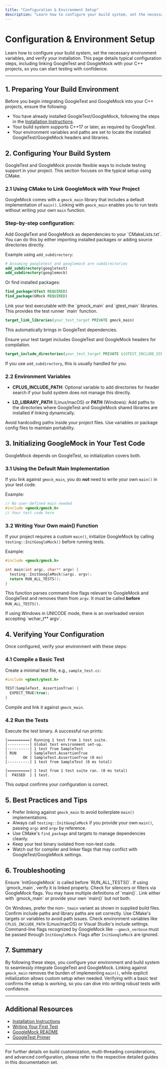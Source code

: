 ```yaml
---
title: "Configuration & Environment Setup"
description: "Learn how to configure your build system, set the necessary environment variables, and verify your installation. This page details typical configuration steps, including linking GoogleTest with your C++ projects, so you can start testing with confidence."
---
```


# Configuration & Environment Setup

Learn how to configure your build system, set the necessary environment variables, and verify your installation. This page details typical configuration steps, including linking GoogleTest and GoogleMock with your C++ projects, so you can start testing with confidence.

---

## 1. Preparing Your Build Environment

Before you begin integrating GoogleTest and GoogleMock into your C++ projects, ensure the following:

- You have already installed GoogleTest/GoogleMock, following the steps in the [Installation Instructions](https://github.com/google/googletest/blob/main/docs/getting-started/setup-basics/installation-instructions.mdx).
- Your build system supports C++17 or later, as required by GoogleTest.
- Your environment variables and paths are set to locate the installed GoogleTest/GoogleMock headers and libraries.


## 2. Configuring Your Build System

GoogleTest and GoogleMock provide flexible ways to include testing support in your project. This section focuses on the typical setup using CMake.

### 2.1 Using CMake to Link GoogleMock with Your Project

GoogleMock comes with a `gmock_main` library that includes a default implementation of `main()`. Linking with `gmock_main` enables you to run tests without writing your own `main` function.

### Step-by-step configuration:

<Steps>
<Step title="Include GoogleTest and GoogleMock in Your Project">
Add GoogleTest and GoogleMock as dependencies to your `CMakeLists.txt`. You can do this by either importing installed packages or adding source directories directly.

Example using `add_subdirectory`:

```cmake
# Assuming googletest and googlemock are subdirectories
add_subdirectory(googletest)
add_subdirectory(googlemock)
```

Or find installed packages:

```cmake
find_package(GTest REQUIRED)
find_package(GMock REQUIRED)
```

</Step>
<Step title="Link Your Test Target Against gmock_main">
Link your test executable with the `gmock_main` and `gtest_main` libraries. This provides the test runner `main` function.

```cmake
target_link_libraries(your_test_target PRIVATE gmock_main)
```

This automatically brings in GoogleTest dependencies.

</Step>
<Step title="Add Include Directories">
Ensure your test target includes GoogleTest and GoogleMock headers for compilation.

```cmake
target_include_directories(your_test_target PRIVATE ${GTEST_INCLUDE_DIRS} ${GMOCK_INCLUDE_DIRS})
```

If you use `add_subdirectory`, this is usually handled for you.

</Step>
</Steps>

### 2.2 Environment Variables

- **CPLUS_INCLUDE_PATH**: Optional variable to add directories for header search 
  if your build system does not manage this directly.

- **LD_LIBRARY_PATH** (Linux/macOS) or **PATH** (Windows): Add paths to the directories where GoogleTest and GoogleMock shared libraries are installed if linking dynamically.

<Note>
Avoid hardcoding paths inside your project files. Use variables or package config files to maintain portability.
</Note>


## 3. Initializing GoogleMock in Your Test Code

GoogleMock depends on GoogleTest, so initialization covers both.

### 3.1 Using the Default Main Implementation

If you link against `gmock_main`, you do **not** need to write your own `main()` in your test code.

Example:

```cpp
// No user-defined main needed
#include <gmock/gmock.h>
// Your test code here
```

### 3.2 Writing Your Own main() Function

If your project requires a custom `main()`, initialize GoogleMock by calling `testing::InitGoogleMock()` before running tests.

Example:

```cpp
#include <gmock/gmock.h>

int main(int argc, char** argv) {
  testing::InitGoogleMock(&argc, argv);
  return RUN_ALL_TESTS();
}
```

This function parses command-line flags relevant to GoogleMock and GoogleTest and removes them from `argv`. It must be called **before** `RUN_ALL_TESTS()`.

<Warning>
If using Windows in UNICODE mode, there is an overloaded version accepting `wchar_t** argv`.
</Warning>


## 4. Verifying Your Configuration

Once configured, verify your environment with these steps:

### 4.1 Compile a Basic Test

Create a minimal test file, e.g., `sample_test.cc`:

```cpp
#include <gtest/gtest.h>

TEST(SampleTest, AssertionTrue) {
  EXPECT_TRUE(true);
}
```

Compile and link it against `gmock_main`.

### 4.2 Run the Tests

Execute the test binary. A successful run prints:

```
[==========] Running 1 test from 1 test suite.
[----------] Global test environment set-up.
[----------] 1 test from SampleTest
[ RUN      ] SampleTest.AssertionTrue
[       OK ] SampleTest.AssertionTrue (0 ms)
[----------] 1 test from SampleTest (0 ms total)

[==========] 1 test from 1 test suite ran. (0 ms total)
[  PASSED  ] 1 test.
```

This output confirms your configuration is correct.


## 5. Best Practices and Tips

- Prefer linking against `gmock_main` to avoid boilerplate `main()` implementations.
- Always call `testing::InitGoogleMock` if you provide your own `main()`, passing `argc` and `argv` by reference.
- Use CMake's `find_package` and targets to manage dependencies cleanly.
- Keep your test binary isolated from non-test code.
- Watch out for compiler and linker flags that may conflict with GoogleTest/GoogleMock settings.


## 6. Troubleshooting

<AccordionGroup title="Common Configuration and Environment Issues">
<Accordion title="Tests Not Running or Discoverable">
Ensure `InitGoogleMock` is called before `RUN_ALL_TESTS()`.
If using `gmock_main`, verify it is linked properly.
Check for silencers or filters via GoogleMock flags.
</Accordion>
<Accordion title="Linker Errors Related to Main Function">
You may have multiple definitions of `main()`. Link either with `gmock_main` or provide your own `main()` but not both.

On Windows, prefer the non-`_tmain` variant as shown in supplied build files.
</Accordion>
<Accordion title="Build Errors About Missing Headers or Libraries">
Confirm include paths and library paths are set correctly.
Use CMake's targets or variables to avoid path issues.
Check environment variables like `CPLUS_INCLUDE_PATH` (Linux/macOS) or Visual Studio's include settings.
</Accordion>
<Accordion title="GoogleMock Flags Not Applied from Command Line">
Command-line flags recognized by GoogleMock like `--gmock_verbose` must be passed through `InitGoogleMock`.
Flags after `InitGoogleMock` are ignored.
</Accordion>
</AccordionGroup>


## 7. Summary

By following these steps, you configure your environment and build system to seamlessly integrate GoogleTest and GoogleMock. Linking against `gmock_main` removes the burden of implementing `main()`, while explicit initialization allows custom setup when needed. Verifying with a basic test confirms the setup is working, so you can dive into writing robust tests with confidence.


---

## Additional Resources

- [Installation Instructions](https://github.com/google/googletest/blob/main/docs/getting-started/setup-basics/installation-instructions.mdx)
- [Writing Your First Test](https://github.com/google/googletest/blob/main/docs/getting-started/first-test-run/writing-first-test.mdx)
- [GoogleMock README](https://github.com/google/googletest/blob/main/googlemock/README.md)
- [GoogleTest Primer](https://github.com/google/googletest/blob/main/docs/primer.md)


---

For further details on build customization, multi-threading considerations, and advanced configuration, please refer to the respective detailed guides in this documentation set.